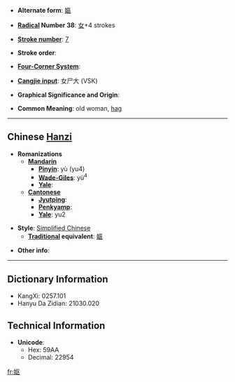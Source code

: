 * '''Alternate form''': [[嫗]]

* '''[[Wiktionary:Chinese radical index| Radical]] Number 38''': [[Wiktionary:Chinese radical index 女|女]]+4 strokes

* '''[[Wiktionary:Chinese total strokes index|Stroke number]]''': [[Wiktionary:Chinese total strokes index 7|7]]

* '''Stroke order''': 

* '''[[Wiktionary:Chinese four corner index|Four-Corner System]]''': 

* '''[[Wiktionary:Chinese Cangjie index|Cangjie input]]''': 女尸大 (VSK)

* '''Graphical Significance and Origin''': 

* '''Common Meaning''': old woman, [[hag]]

----

== Chinese [[Hanzi]] ==

* '''Romanizations'''
** '''[[Mandarin]]'''
*** '''[[Pinyin]]''': yù (yu4)
*** '''[[Wade-Giles]]''': yü<sup>4</sup>
*** '''[[Yale]]''': 
** '''[[Cantonese]]'''
*** '''[[Jyutping]]''':
*** '''[[Penkyamp]]''': 
*** '''[[Yale]]''': yu2

* '''Style''': [[Simplified Chinese]] 
** '''[[Traditional Chinese|Traditional]] equivalent''': [[嫗]]

* '''Other info''': 

----

== Dictionary Information ==

* KangXi: 0257.101
* Hanyu Da Zidian: 21030.020

== Technical Information ==

* '''Unicode''':
** Hex: 59AA
** Decimal: 22954

[[fr:妪]]